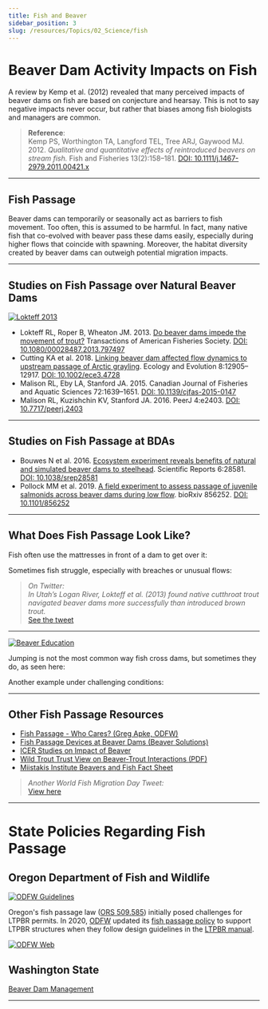 ```yaml
---
title: Fish and Beaver
sidebar_position: 3
slug: /resources/Topics/02_Science/fish
---
```


# Beaver Dam Activity Impacts on Fish

A review by Kemp et al. (2012) revealed that many perceived impacts of beaver dams on fish are based on conjecture and hearsay. This is not to say negative impacts never occur, but rather that biases among fish biologists and managers are common.

> **Reference**:  
> Kemp PS, Worthington TA, Langford TEL, Tree ARJ, Gaywood MJ. 2012. *Qualitative and quantitative effects of reintroduced beavers on stream fish.* Fish and Fisheries 13(2):158–181. [DOI: 10.1111/j.1467-2979.2011.00421.x](http://dx.doi.org/10.1111/j.1467-2979.2011.00421.x)

---

## Fish Passage

Beaver dams can temporarily or seasonally act as barriers to fish movement. Too often, this is assumed to be harmful. In fact, many native fish that co-evolved with beaver pass these dams easily, especially during higher flows that coincide with spawning. Moreover, the habitat diversity created by beaver dams can outweigh potential migration impacts.

---

## Studies on Fish Passage over Natural Beaver Dams

[![Lokteff 2013](/img/covers/lokteff2013-tafs_3.png)](https://www.researchgate.net/publication/262829535_Do_Beaver_Dams_Impede_the_Movement_of_Trout)

- Lokteff RL, Roper B, Wheaton JM. 2013. [Do beaver dams impede the movement of trout?](https://www.researchgate.net/publication/262829535_Do_Beaver_Dams_Impede_the_Movement_of_Trout) Transactions of American Fisheries Society. [DOI: 10.1080/00028487.2013.797497](http://dx.doi.org/10.1080/00028487.2013.797497)  
- Cutting KA et al. 2018. [Linking beaver dam affected flow dynamics to upstream passage of Arctic grayling](https://www.ncbi.nlm.nih.gov/pmc/articles/PMC6308880/). Ecology and Evolution 8:12905–12917. [DOI: 10.1002/ece3.4728](http://dx.doi.org/10.1002/ece3.4728)  
- Malison RL, Eby LA, Stanford JA. 2015. Canadian Journal of Fisheries and Aquatic Sciences 72:1639–1651. [DOI: 10.1139/cjfas-2015-0147](http://dx.doi.org/10.1139/cjfas-2015-0147)  
- Malison RL, Kuzishchin KV, Stanford JA. 2016. PeerJ 4:e2403. [DOI: 10.7717/peerj.2403](http://dx.doi.org/10.7717/peerj.2403)

---

## Studies on Fish Passage at BDAs

- Bouwes N et al. 2016. [Ecosystem experiment reveals benefits of natural and simulated beaver dams to steelhead](http://www.nature.com/articles/srep28581). Scientific Reports 6:28581. [DOI: 10.1038/srep28581](http://dx.doi.org/10.1038/srep28581)  
- Pollock MM et al. 2019. [A field experiment to assess passage of juvenile salmonids across beaver dams during low flow](https://www.biorxiv.org/content/10.1101/856252v1). bioRxiv 856252. [DOI: 10.1101/856252](http://dx.doi.org/10.1101/856252)

---

## What Does Fish Passage Look Like?

Fish often use the mattresses in front of a dam to get over it:  

<YouTubeEmbed videoId="V516psJUoU8" title="Fish Passage Over Beaver Dams" width={560} height={315} />

Sometimes fish struggle, especially with breaches or unusual flows:  

<YouTubeEmbed videoId="htygPissu0A" title="Fish Passage Struggles" width={560} height={315} />

> *On Twitter:*  
> *In Utah’s Logan River, Lokteff et al. (2013) found native cutthroat trout navigated beaver dams more successfully than introduced brown trout.*  
> [See the tweet](https://twitter.com/ben_a_goldfarb/status/988427574937350144)

---

[![Beaver Education](/img/pics/teach.jpg)](https://www.martinezbeavers.org/wordpress/wp-content/docs/Beavers%20and%20the%20Environment.pdf)

Jumping is not the most common way fish cross dams, but sometimes they do, as seen here:  

<YouTubeEmbed videoId="Ck2f9xPaEYI" title="Fish Jumping Beaver Dams" width={560} height={315} />

Another example under challenging conditions:  

<YouTubeEmbed videoId="2gB3HM7ZEQY" title="Fish Passage Under Challenging Conditions" width={560} height={315} />

---

## Other Fish Passage Resources

- [Fish Passage - Who Cares? (Greg Apke, ODFW)](https://www.dfw.state.or.us/wildlife/living_with/docs/2020_beaver_wg/6%20Fish%20Passage_Apke_BWG%20Feb%202020.pdf)  
- [Fish Passage Devices at Beaver Dams (Beaver Solutions)](https://www.beaversolutions.com/get-beaver-control-products/fish-passage-at-beaver-dams/)  
- [ICER Studies on Impact of Beaver](http://www.icer.soton.ac.uk/impact-of-beaver-castor-fiber-activities-on-fish/)  
- [Wild Trout Trust View on Beaver-Trout Interactions (PDF)](https://www.wildtrout.org/assets/files/library/WTT_beavers_final.pdf)  
- [Miistakis Institute Beavers and Fish Fact Sheet](https://www.rockies.ca/beavers/files/MIR_BeaverAndFish_FactSheet_JUL2018_FINAL_ART.pdf)

> *Another World Fish Migration Day Tweet:*  
> [View here](https://twitter.com/ben_a_goldfarb/status/988425334805684225)

---

# State Policies Regarding Fish Passage

## Oregon Department of Fish and Wildlife

[![ODFW Guidelines](/img/covers/ODFW_FishPassageGuidelines.png)](https://www.dfw.state.or.us/fish/passage/docs/Instream%20Restoration%20ODFW%20Fish%20Passage%20Policy%20Bulletin.pdf)

Oregon's fish passage law ([ORS 509.585](https://www.oregonlaws.org/ors/509.585)) initially posed challenges for LTPBR permits. In 2020, [ODFW](https://www.dfw.state.or.us/fish/passage/) updated its [fish passage policy](https://www.dfw.state.or.us/fish/passage/docs/Instream%20Restoration%20ODFW%20Fish%20Passage%20Policy%20Bulletin.pdf) to support LTPBR structures when they follow design guidelines in the [LTPBR manual](/manual).

[![ODFW Web](/img/covers/ODFW_FishWeb.png)](https://dfw.state.or.us/fish/passage/index.asp)

## Washington State

[Beaver Dam Management](https://apps.leg.wa.gov/Wac/default.aspx?cite=220-660-230)

---
